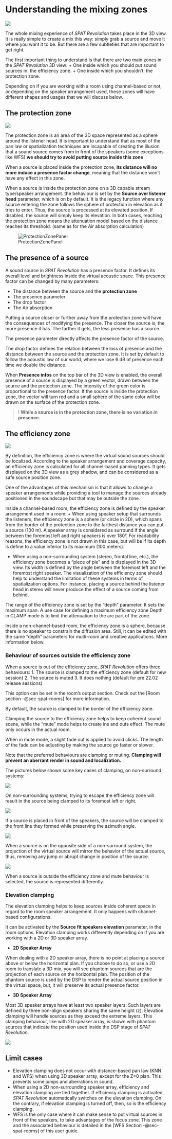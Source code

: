 # Understanding the mixing zones {#sec-understanding-3D-view}

![](https://media.githubusercontent.com/media/FLUX-SE/doc_images/main/SpatR/Room/3DView.png)


The whole mixing experience of _SPAT Revolution_ takes place in the 3D view. It is really simple to create a mix this way: simply grab a source and move it where you want it to be. But there are a few subtleties that are important to get right.

The first important thing to understand is that there are two main zones in the _SPAT Revolution_ 3D view:
+ One inside which you should put sound sources in: the efficiency zone.
+ One inside which you shouldn’t: the protection zone.

Depending on if you are working with a room using channel-based or not, or depending on the speaker arrangement used, these zones will have different shapes and usages that we will discuss below.

## The protection zone {#sec-about3dview-protectionzone}

![](https://media.githubusercontent.com/media/FLUX-SE/doc_images/main/SpatR/Room/ProtectionZone.png)

The protection zone is an area of the 3D space represented as a sphere around the listener head.
It is important to understand that as most of the pan law or spatialization techniques are incapable of creating the illusion that a sound source comes from in front of the speakers (some exceptions like WFS) **we should try to avoid putting source inside this zone**

When a source is placed inside the protection zone, **its distance will no more induce a presence factor change**, meaning that the distance won't have any effect in this zone.

When a source is inside the protection zone on a 3D capable stream type/speaker arrangement. the behaviour is set by the **Source over listener head** parameter, which is on by default. It is the legacy function where any source entering the zone follows the sphere of protection in elevation as it tries to enter. Thus, the source is processed at its elevated position. If disabled, the source will simply keep its elevation. In both cases, reaching the protection zone means the attenuation model based on the distance reaches its threshold. (same as for the Air absorption calculation)

![ProtectionZonePanel]( https://media.githubusercontent.com/media/FLUX-SE/doc_images/main/SpatR//Room/OutputProtectionZonePanel.png)


## The presence of a source

A sound source in _SPAT Revolution_ has a presence factor. It defines its overall level and brightness inside the virtual acoustic space. This presence factor can be changed by many parameters:

- The distance between the source and the **protection zone**
- The presence parameter
- The drop factor
- The Air absorption

Putting a source closer or further away from the protection zone will have the consequences of modifying the presence. The closer the source is, the more presence it has. The farther it gets, the less presence has a source.

The presence parameter directly affects the presence factor of the source.

The drop factor defines the relation between the loss of presence and the distance between the source and the protection zone. It is set by default to follow the acoustic law of our world, where we lose 6 dB of presence each time we double the distance.

When **Presence infos** on the top bar of the 3D view is enabled, the overall presence of a source is displayed by a green vector, drawn between the source and the protection zone. The intensity of the green color is proportional to the presence factor. If the source is inside the protection zone, the vector will turn red and a small sphere of the same color will be drawn on the surface of the protection zone.


>! **While a source is in the protection zone, there is no variation in presence.**


## The efficiency zone {#sec-about3dview-efficiencyzone}

![]( https://media.githubusercontent.com/media/FLUX-SE/doc_images/main/SpatR//Room/3DViewEfficiencyZone.png)

<!--TO BE COMPLETED-->
By definition, the efficiency zone is where the virtual sound sources should be localized.
According to the speaker arrangement and coverage capacity, an efficiency zone is calculated for all channel-based panning types. It gets displayed on the 3D view as a grey shadow, and can be considered as a safe source position zone.

One of the advantages of this mechanism is that it allows to change a speaker arrangements while providing a tool to manage the sources already positioned in the soundscape but that may be outside the zone.

Inside a channel-based room, the efficiency zone is defined by the speaker arrangement used in a room:
+ When using speaker setup that surrounds the listeners, the efficiency zone is a sphere (or circle in 2D), which spans from the border of the protection zone to the farthest distance you can put a source (100 m). A speaker array is considered as surround if the angle between the foremost left and right speakers is over 180°. For readability reasons, the efficiency zone is not drawn in this case, but will be if its depth is define to a value inferior to its maximum (100 meters).

+ When using a non-surrounding system (stereo, frontal line, etc.), the efficiency zone becomes a “piece of pie” and is displayed in the 3D view. Its width is defined by the angle between the foremost left and the foremost right speaker. The visualization of the efficiency zone should help to understand the limitation of these systems in terms of spatialization options. For instance, placing a source behind the listener head in stereo will never produce the effect of a source coming from behind.

The range of the efficiency zone is set by the “depth” parameter. It sets the maximum span. A use case for defining a maximum efficiency zone Depth in CLAMP mode is to limit the attenuation to the arc part of the zone.

Inside a non-channel-based room, the efficiency zone is a sphere, because there is no speaker to constrain the diffusion area. Still, it can be edited with the same “depth” parameters for multi-room and creative applications. More information below.

### Behaviour of sources outside the efficiency zone

When a source is out of the efficiency zone, _SPAT Revolution_ offers three behaviours:
1. The source is clamped to the efficiency zone (default for new session)
2. The source is muted
3. It does nothing (default for pre 22.02 release sessions)

This option can be set in the room’s output section. Check out the [Room section -@sec-spat-rooms] for more information.

:::{.callout-note}
By default, the source is clamped to the border of the efficiency zone.
:::

Clamping the source to the efficiency zone helps to keep coherent sound scene, while the "mute" mode helps to create ins and outs effect. The mute only occurs in the actual room.

:::{.callout-note}
When in mute mode, a slight fade out is applied to avoid clicks. The length of the fade can be adjusting by making the source go faster or slower.
:::

Note that the preferred behaviours are clamping or muting. **Clamping will prevent an aberrant render in sound and localization.**

The pictures below shown some key cases of clamping, on non-surround systems:

![]( https://media.githubusercontent.com/media/FLUX-SE/doc_images/main/SpatR//Room/3DViewAzimClamping.png)

:::{.callout-note}
On non-surrounding systems, trying to escape the efficiency zone will result in the source being clamped to its foremost left or right.
:::

![]( https://media.githubusercontent.com/media/FLUX-SE/doc_images/main/SpatR//Room/3DViewFrontClamping.png)

:::{.callout-note}
If a source is placed in front of the speakers, the source will be clamped to the front line they formed while preserving the azimuth angle.
:::

![]( https://media.githubusercontent.com/media/FLUX-SE/doc_images/main/SpatR//Room/3DViewMirrorClamping.png)

:::{.callout-note}
When a source is on the opposite side of a non-surround system, the projection of the virtual source will mirror the behavior of the actual source, thus, removing any jump or abrupt change in position of the source.
:::

![]( https://media.githubusercontent.com/media/FLUX-SE/doc_images/main/SpatR//Room/3DViewMuteSource.png)

:::{.callout-note}
When a source is outside the efficiency zone and mute behaviour is selected, the source is represented differently.
:::

### Elevation clamping

The elevation clamping helps to keep sources inside coherent space in regard to the room speaker arrangement. It only happens with channel-based configurations.

It can be activated by the **Source fit speakers elevation** parameter, in the room options. Elevation clamping works differently depending on if you are working with a 2D or 3D speaker array.

+ **2D Speaker Array**

When dealing with a 2D speaker array, there is no point at placing a source above or below the horizontal plan. If you choose to do so, or use a 2D room to translate a 3D mix, you will see phantom sources that are the projection of each source on the horizontal plan. The position of the phantom source is used by the DSP to render the actual source position in the virtual space, but, it will preserve its actual presence factor.

+ **3D Speaker Array**

Most 3D speaker arrays have at least two speaker layers. Such layers are defined by three non-align speakers sharing the same height (z). Elevation clamping will handle sources as they exceed the extreme layers. This clamping behaviour, like with 2D speaker array, is shown with phantom sources that indicate the position used inside the DSP stage of _SPAT Revolution_.

![]( https://media.githubusercontent.com/media/FLUX-SE/doc_images/main/SpatR//Room/3DViewHeightClamping.png)

## Limit cases

+ Elevation clamping does not occur with distance-based pan law (KNN and WFS) when using 3D speaker array, except for the Z=0 plan. This prevents some jumps and aberrations in sound.
+ When using a 2D non-surrounding speaker array, efficiency and elevation clamping are tied together. If efficiency clamping is activated, _SPAT Revolution_ automatically switches on the elevation clamping. On the contrary, if elevation clamping is turned off, then, so is the efficiency clamping.
+ WFS is the only case where it can make sense to put virtual sources in front of the speakers, to take advantages of the focus zone. This zone and the associated behaviour is detailed in the  [WFS Section -@sec-spat-rooms] of this user guide.
